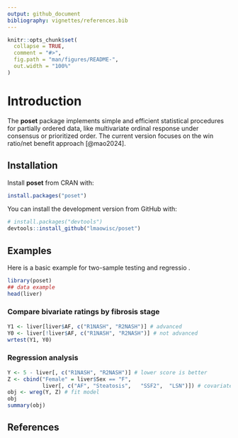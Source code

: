 ```yaml
---
output: github_document
bibliography: vignettes/references.bib
---
```


<!-- README.md is generated from README.Rmd. Please edit that file -->

```r
knitr::opts_chunk$set(
  collapse = TRUE,
  comment = "#>",
  fig.path = "man/figures/README-",
  out.width = "100%"
)
```

# Introduction

The **poset** package implements simple and efficient statistical procedures for partially ordered data, like multivariate ordinal response under consensus or prioritized order.
The current version focuses on the win ratio/net benefit approach [@mao2024].

## Installation

Install **poset** from CRAN with:

``` r
install.packages("poset")
```

You can install the development version from GitHub with:

```r
# install.packages("devtools")
devtools::install_github("lmaowisc/poset")
```

## Examples

Here is a basic example for two-sample testing and regressio .

```r
library(poset)
## data example
head(liver)
```

### Compare bivariate ratings by fibrosis stage 
```r
Y1 <- liver[liver$AF, c("R1NASH", "R2NASH")] # advanced
Y0 <- liver[!liver$AF, c("R1NASH", "R2NASH")] # not advanced
wrtest(Y1, Y0)
```


### Regression analysis

```r
Y <- 5 - liver[, c("R1NASH", "R2NASH")] # lower score is better
Z <- cbind("Female" = liver$Sex == "F",
           liver[, c("AF", "Steatosis",   "SSF2",  "LSN")]) # covariates
obj <- wreg(Y, Z) # fit model
obj
summary(obj)

```

## References
